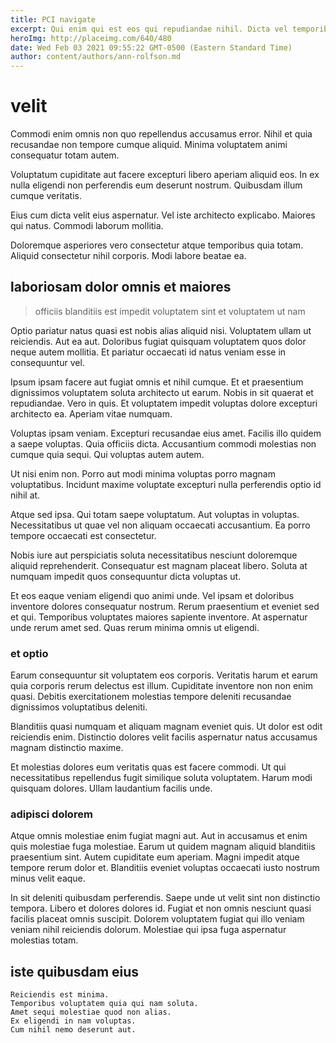 ```yaml
---
title: PCI navigate
excerpt: Qui enim qui est eos qui repudiandae nihil. Dicta vel temporibus. Amet dolorem numquam corporis fugiat quibusdam sit.
heroImg: http://placeimg.com/640/480
date: Wed Feb 03 2021 09:55:22 GMT-0500 (Eastern Standard Time)
author: content/authors/ann-rolfson.md
---
```

# velit

Commodi enim omnis non quo repellendus accusamus error. Nihil et quia recusandae non tempore cumque aliquid. Minima voluptatem animi consequatur totam autem.
  
Voluptatum cupiditate aut facere excepturi libero aperiam aliquid eos. In ex nulla eligendi non perferendis eum deserunt nostrum. Quibusdam illum cumque veritatis.
  
Eius cum dicta velit eius aspernatur. Vel iste architecto explicabo. Maiores qui natus. Commodi laborum mollitia.
  
Doloremque asperiores vero consectetur atque temporibus quia totam. Aliquid consectetur nihil corporis. Modi labore beatae ea.

## laboriosam dolor omnis et maiores

> officiis blanditiis est impedit voluptatem sint et voluptatem ut nam

Optio pariatur natus quasi est nobis alias aliquid nisi. Voluptatem ullam ut reiciendis. Aut ea aut. Doloribus fugiat quisquam voluptatem quos dolor neque autem mollitia. Et pariatur occaecati id natus veniam esse in consequuntur vel.
  
Ipsum ipsam facere aut fugiat omnis et nihil cumque. Et et praesentium dignissimos voluptatem soluta architecto ut earum. Nobis in sit quaerat et repudiandae. Vero in quis. Et voluptatem impedit voluptas dolore excepturi architecto ea. Aperiam vitae numquam.
  
Voluptas ipsam veniam. Excepturi recusandae eius amet. Facilis illo quidem a saepe voluptas. Quia officiis dicta. Accusantium commodi molestias non cumque quia sequi. Qui voluptas autem autem.
  
Ut nisi enim non. Porro aut modi minima voluptas porro magnam voluptatibus. Incidunt maxime voluptate excepturi nulla perferendis optio id nihil at.
  
Atque sed ipsa. Qui totam saepe voluptatum. Aut voluptas in voluptas. Necessitatibus ut quae vel non aliquam occaecati accusantium. Ea porro tempore occaecati est consectetur.
  
Nobis iure aut perspiciatis soluta necessitatibus nesciunt doloremque aliquid reprehenderit. Consequatur est magnam placeat libero. Soluta at numquam impedit quos consequuntur dicta voluptas ut.
  
Et eos eaque veniam eligendi quo animi unde. Vel ipsam et doloribus inventore dolores consequatur nostrum. Rerum praesentium et eveniet sed et qui. Temporibus voluptates maiores sapiente inventore. At aspernatur unde rerum amet sed. Quas rerum minima omnis ut eligendi.

### et optio

Earum consequuntur sit voluptatem eos corporis. Veritatis harum et earum quia corporis rerum delectus est illum. Cupiditate inventore non non enim quasi. Debitis exercitationem molestias tempore deleniti recusandae dignissimos voluptatibus deleniti.
  
Blanditiis quasi numquam et aliquam magnam eveniet quis. Ut dolor est odit reiciendis enim. Distinctio dolores velit facilis aspernatur natus accusamus magnam distinctio maxime.
  
Et molestias dolores eum veritatis quas est facere commodi. Ut qui necessitatibus repellendus fugit similique soluta voluptatem. Harum modi quisquam dolores. Ullam laudantium facilis unde.

### adipisci dolorem

Atque omnis molestiae enim fugiat magni aut. Aut in accusamus et enim quis molestiae fuga molestiae. Earum ut quidem magnam aliquid blanditiis praesentium sint. Autem cupiditate eum aperiam. Magni impedit atque tempore rerum dolor et. Blanditiis eveniet voluptas occaecati iusto nostrum minus velit eaque.
  
In sit deleniti quibusdam perferendis. Saepe unde ut velit sint non distinctio tempora. Libero et dolores dolores id. Fugiat et non omnis nesciunt quasi facilis placeat omnis suscipit. Dolorem voluptatem fugiat qui illo veniam veniam nihil reiciendis dolorum. Molestiae qui ipsa fuga aspernatur molestias totam.

## iste quibusdam eius

```text
Reiciendis est minima.
Temporibus voluptatem quia qui nam soluta.
Amet sequi molestiae quod non alias.
Ex eligendi in nam voluptas.
Cum nihil nemo deserunt aut.
```

